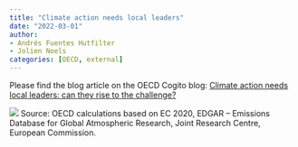 ```yaml
---
title: "Climate action needs local leaders"
date: "2022-03-01"
author: 
- Andrés Fuentes Hutfilter
- Jolien Noels
categories: [OECD, external]
---
```


Please find the blog article on the OECD Cogito blog: [Climate action needs local leaders: can they rise to the challenge?](https://oecdcogito.blog/2022/03/01/climate-action-needs-local-leaders-can-they-rise-to-the-challenge/)

![](reg-co2.PNG) Source: OECD calculations based on EC 2020, EDGAR -- Emissions Database for Global Atmospheric Research, Joint Research Centre, European Commission.
